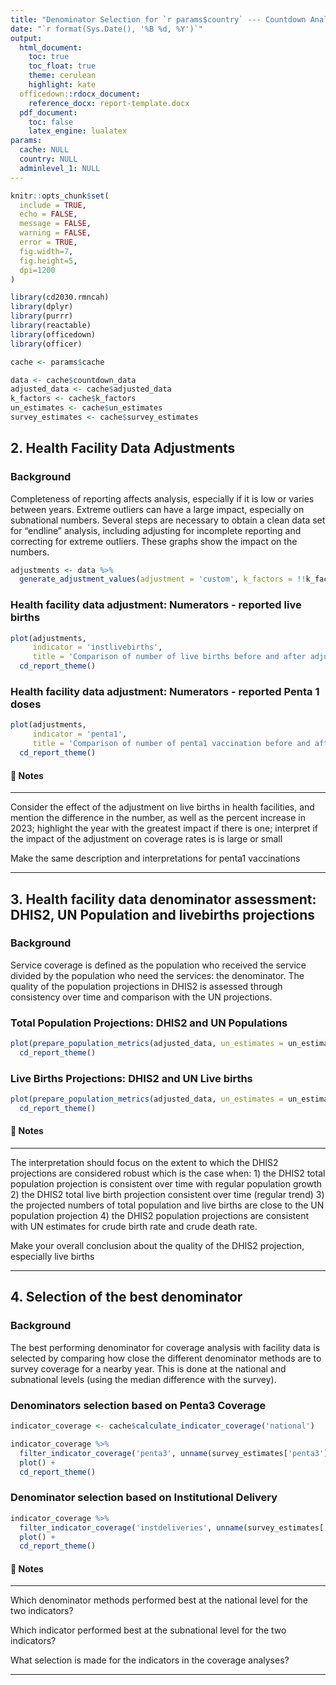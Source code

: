 ```yaml
---
title: "Denominator Selection for `r params$country` --- Countdown Analysis"
date: "`r format(Sys.Date(), '%B %d, %Y')`"
output: 
  html_document:
    toc: true
    toc_float: true
    theme: cerulean
    highlight: kate
  officedown::rdocx_document:
    reference_docx: report-template.docx
  pdf_document:
    toc: false
    latex_engine: lualatex
params:
  cache: NULL
  country: NULL
  adminlevel_1: NULL
---
```


```r
knitr::opts_chunk$set(
  include = TRUE,
  echo = FALSE,
  message = FALSE,
  warning = FALSE,
  error = TRUE,
  fig.width=7, 
  fig.height=5, 
  dpi=1200
)

library(cd2030.rmncah)
library(dplyr)
library(purrr)
library(reactable)
library(officedown)
library(officer)

cache <- params$cache

data <- cache$countdown_data
adjusted_data <- cache$adjusted_data
k_factors <- cache$k_factors
un_estimates <- cache$un_estimates
survey_estimates <- cache$survey_estimates
```

## 2. Health Facility Data Adjustments {-}

### Background

Completeness of reporting affects analysis, especially if it is low or varies between 
years. Extreme outliers can have a large impact, especially on subnational numbers.
Several steps are necessary to obtain a clean data set for “endline” analysis, 
including adjusting for incomplete reporting and correcting for extreme outliers. 
These graphs show the impact on the numbers.

```r
adjustments <- data %>%
  generate_adjustment_values(adjustment = 'custom', k_factors = !!k_factors)
```

### Health facility data adjustment: Numerators - reported live births

```r
plot(adjustments,
     indicator = 'instlivebirths',
     title = 'Comparison of number of live births before and after adjustments for completness and outliers') +
  cd_report_theme()
```

### Health facility data adjustment: Numerators - reported Penta 1 doses

```r
plot(adjustments,
     indicator = 'penta1',
     title = 'Comparison of number of penta1 vaccination before and after adjustments for completness and outliers') +
  cd_report_theme()
```

#### 📝 Notes 

::: {custom-style="Style1"}

---

Consider the effect of the adjustment on live births in health facilities, and mention the difference in the number, as well as the percent increase in 2023; highlight the year with the greatest impact if there is one; interpret if the impact of the adjustment on coverage rates is is large or small

Make the same description and interpretations for penta1 vaccinations 

---

:::

## 3. Health facility data denominator assessment: DHIS2, UN Population and livebirths projections {-}

### Background

Service coverage is defined as the population who received the service divided by 
the population who need the services: the denominator. The quality of the population 
projections in DHIS2 is assessed through consistency over time and comparison with 
the UN projections.


### Total Population Projections: DHIS2 and UN Populations

```r
plot(prepare_population_metrics(adjusted_data, un_estimates = un_estimates), metric = 'population') +
  cd_report_theme()
```

### Live Births Projections: DHIS2 and UN Live births

```r
plot(prepare_population_metrics(adjusted_data, un_estimates = un_estimates), metric = 'births') +
  cd_report_theme()
```

#### 📝 Notes 

::: {custom-style="Style1"}

---

The interpretation should focus on the extent to which the DHIS2 projections are considered robust which is the case when: 1) the DHIS2 total population projection is consistent over time with regular population growth 2) the DHIS2 total live birth projection consistent over time (regular trend) 3) the projected numbers of total population and live births are close to the UN population projection 4) the DHIS2 population projections are consistent with UN estimates for crude birth rate and crude death rate. 

Make your overall conclusion about the quality of the DHIS2 projection, especially live births

---

:::


## 4. Selection of the best denominator {-}

### Background

The best performing denominator for coverage analysis with facility data is selected by comparing how close the different denominator methods are to survey coverage for a nearby year. This is done at the national and subnational levels (using the median difference with the survey).

### Denominators selection based on Penta3 Coverage

```r
indicator_coverage <- cache$calculate_indicator_coverage('national')

indicator_coverage %>% 
  filter_indicator_coverage('penta3', unname(survey_estimates['penta3'])) %>% 
  plot() +
  cd_report_theme()

```


### Denominator selection based on Institutional Delivery

```r
indicator_coverage %>% 
  filter_indicator_coverage('instdeliveries', unname(survey_estimates['ideliv'])) %>% 
  plot() +
  cd_report_theme()
```

#### 📝 Notes 

::: {custom-style="Style1"}

---

Which denominator methods performed best at the national level for the two indicators?

Which indicator performed best at the subnational level for the two indicators?

What selection is made for the indicators in the coverage analyses?

---

:::

